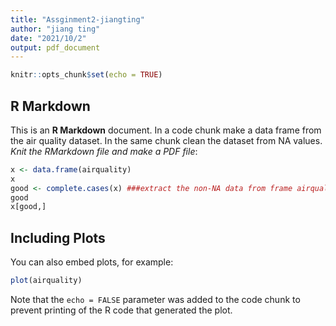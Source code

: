 ```yaml
---
title: "Assginment2-jiangting"
author: "jiang ting"
date: "2021/10/2"
output: pdf_document
---
```


```r
knitr::opts_chunk$set(echo = TRUE)
```

## R Markdown

This is an **R Markdown** document. In a code chunk make a data frame from the air quality dataset. In the same chunk clean the dataset from NA values.
*Knit the RMarkdown file and make a PDF file*:

```r
x <- data.frame(airquality)
x
good <- complete.cases(x) ###extract the non-NA data from frame airquality
good
x[good,]
```

## Including Plots

You can also embed plots, for example:

```r
plot(airquality)
```

Note that the `echo = FALSE` parameter was added to the code chunk to prevent printing of the R code that generated the plot.
